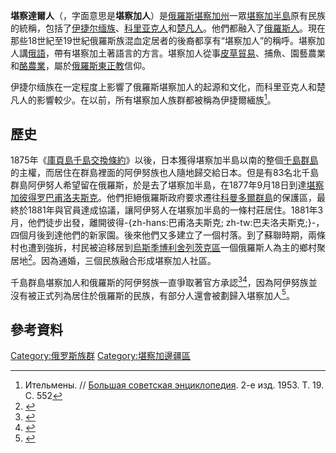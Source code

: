 {{About|廣義上的堪察加人|被譯為堪察加人的伊捷爾緬族|伊捷爾緬族}}
{{Infobox ethnic group|
|group   = 堪察加人<br />{{lang|ru|камчадалы}}
|poptime = 
|region1 = {{flag|Russia}}
|pop1    = 1,927
|ref1    = <ref>[http://www.perepis-2010.ru/results_of_the_census/tab5.xls Russian Census 2010: Population by ethnicity] {{webarchive|url=https://web.archive.org/web/20120424000000/http://www.perepis-2010.ru/results_of_the_census/tab5.xls |date=2012-04-24 }}</ref>
|rels    = [[俄羅斯東正教|俄羅斯東正教]]
|langs   = [[俄語|俄語]]、[[伊捷爾緬語|堪察加語]]
|related =
}}

'''堪察達爾人'''（{{lang-rus|камчадалы|Kamchadaly}}，字面意思是'''堪察加人'''）是[[俄羅斯|俄羅斯]][[堪察加州|堪察加州]]一眾[[堪察加半島|堪察加半島]]原有民族的統稱，包括了[[伊捷尔缅族|伊捷尔缅族]]、[[科里亚克人|科里亚克人]]和[[楚凡人|楚凡人]]。他們都融入了[[俄羅斯人|俄羅斯人]]。現在那些18世紀至19世紀俄羅斯族混血定居者的後裔都享有“堪察加人”的稱呼。堪察加人講[[俄語|俄語]]，帶有堪察加土著語言的方言。堪察加人從事[[皮草貿易|皮草貿易]]、捕魚、園藝農業和[[酪農業|酪農業]]，屬於[[俄羅斯東正教|俄羅斯東正教]]信仰。

伊捷尔缅族在一定程度上影響了俄羅斯堪察加人的起源和文化，而科里亚克人和楚凡人的影響較少。在以前，所有堪察加人族群都被稱為伊捷爾緬族<ref name="БСЭ">Ительмены. // [[蘇聯大百科全書|Большая советская энциклопедия]]. 2-е изд. 1953. Т. 19. С. 552</ref>。

==歷史==
1875年《[[庫頁島千島交換條約|庫頁島千島交換條約]]》以後，日本獲得堪察加半島以南的整個[[千島群島|千島群島]]的主權，而居住在群島裡面的阿伊努族也人隨地歸交給日本。但是有83名北千島群島阿伊努人希望留在俄羅斯，於是去了堪察加半島，在1877年9月18日到達[[堪察加彼得罗巴甫洛夫斯克|堪察加彼得罗巴甫洛夫斯克]]。他們拒絕俄羅斯政府要求遷往[[科曼多爾群島|科曼多爾群島]]的保護區，最終於1881年與官員達成協議，讓阿伊努人在堪察加半島的一條村莊居住。1881年3月，他們徒步出發，離開彼得-{zh-hans:巴甫洛夫斯克; zh-tw:巴夫洛夫斯克;}-，四個月後到達他們的新家園。後來他們又多建立了一個村落。到了蘇聯時期，兩條村也遭到強拆，村民被迫移居到[[烏斯季博利舍列茨克區|烏斯季博利舍列茨克區]]一個俄羅斯人為主的鄉村聚居地<ref>{{cite web|url=https://www.youtube.com/watch?v=IcIErWxe16k|title=Камчадальские айны добиваются признания|publisher=vostokmediaTV|date=21 March 2011|via=YouTube|accessdate=2020-03-28|archive-date=2015-10-15|archive-url=https://web.archive.org/web/20151015200143/https://www.youtube.com/watch?v=IcIErWxe16k|dead-url=no}}</ref>。因為通婚，三個民族融合形成堪察加人社區。

千島群島堪察加人和俄羅斯的阿伊努族一直爭取著官方承認<ref>{{cite web|url=http://nazaccent.ru/interview/13/|title=Алексей Накамура|website=nazaccent.ru|accessdate=2020-03-28|archive-date=2013-05-16|archive-url=https://web.archive.org/web/20130516205417/http://nazaccent.ru/interview/13/|dead-url=no}}</ref><ref>{{cite web|url=http://www.segodnia.ru/content/105359|title=Айны – борцы с самураями - Сегодня.ру|website=www.segodnia.ru|accessdate=2020-03-28|archive-date=2012-02-07|archive-url=https://web.archive.org/web/20120207002955/http://segodnia.ru/content/105359|dead-url=no}}</ref>，因為阿伊努族並沒有被正式列為居住於俄羅斯的民族，有部分人還會被劃歸入堪察加人<ref>{{cite web|url=http://www.rg.ru/2008/04/03/reg-dvostok/ainu.html|title=Представители малочисленного народа айну хотят узаконить свой статус|date=3 April 2008|publisher=|accessdate=2020-03-28|archive-date=2011-11-05|archive-url=https://web.archive.org/web/20111105115649/http://rg.ru/2008/04/03/reg-dvostok/ainu.html|dead-url=no}}</ref>。

==參考資料==
{{reflist}}

[[Category:俄罗斯族群|Category:俄罗斯族群]]
[[Category:堪察加邊疆區|Category:堪察加邊疆區]]